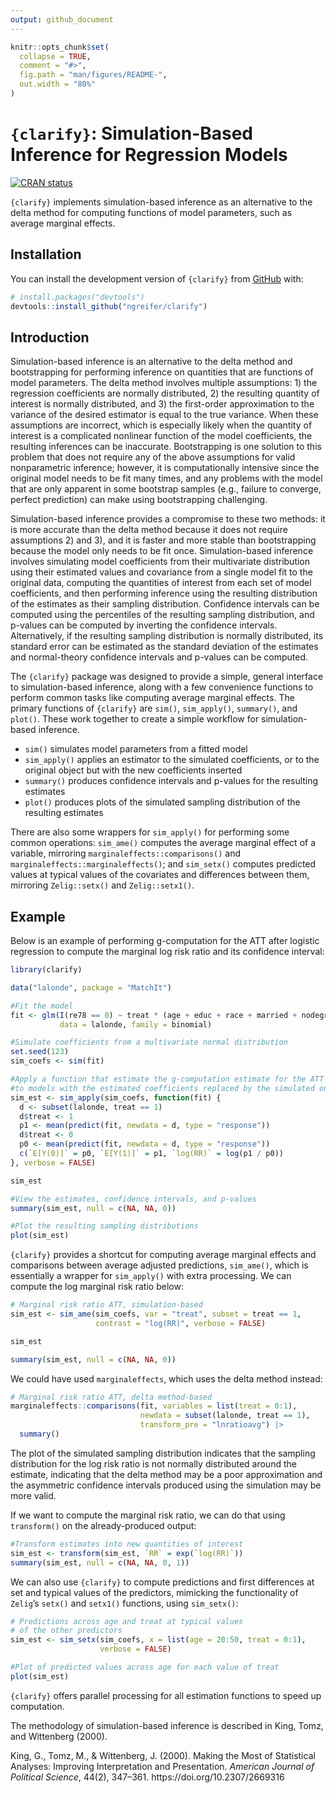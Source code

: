 ```yaml
---
output: github_document
---
```


<!-- README.md is generated from README.Rmd. Please edit that file -->

```r
knitr::opts_chunk$set(
  collapse = TRUE,
  comment = "#>",
  fig.path = "man/figures/README-",
  out.width = "80%"
)
```

# `{clarify}`: Simulation-Based Inference for Regression Models

<!-- badges: start -->
[![CRAN status](https://www.r-pkg.org/badges/version/clarify)](https://CRAN.R-project.org/package=clarify)
<!-- badges: end -->

`{clarify}` implements simulation-based inference as an alternative to the delta method for computing functions of model parameters, such as average marginal effects. 

## Installation

You can install the development version of `{clarify}` from [GitHub](https://github.com/) with:

``` r
# install.packages("devtools")
devtools::install_github("ngreifer/clarify")
```
## Introduction

Simulation-based inference is an alternative to the delta method and bootstrapping for performing inference on quantities that are functions of model parameters. The delta method involves multiple assumptions: 1) the regression coefficients are normally distributed, 2) the resulting quantity of interest is normally distributed, and 3) the first-order approximation to the variance of the desired estimator is equal to the true variance. When these assumptions are incorrect, which is especially likely when the quantity of interest is a complicated nonlinear function of the model coefficients, the resulting inferences can be inaccurate. Bootstrapping is one solution to this problem that does not require any of the above assumptions for valid nonparametric inference; however, it is computationally intensive since the original model needs to be fit many times, and any problems with the model that are only apparent in some bootstrap samples (e.g., failure to converge, perfect prediction) can make using bootstrapping challenging.

Simulation-based inference provides a compromise to these two methods: it is more accurate than the delta method because it does not require assumptions 2) and 3), and it is faster and more stable than bootstrapping because the model only needs to be fit once. Simulation-based inference involves simulating model coefficients from their multivariate distribution using their estimated values and covariance from a single model fit to the original data, computing the quantities of interest from each set of model coefficients, and then performing inference using the resulting distribution of the estimates as their sampling distribution. Confidence intervals can be computed using the percentiles of the resulting sampling distribution, and p-values can be computed by inverting the confidence intervals. Alternatively, if the resulting sampling distribution is normally distributed, its standard error can be estimated as the standard deviation of the estimates and normal-theory confidence intervals and p-values can be computed.

The `{clarify}` package was designed to provide a simple, general interface to simulation-based inference, along with a few convenience functions to perform common tasks like computing average marginal effects. The primary functions of `{clarify}` are `sim()`, `sim_apply()`, `summary()`, and `plot()`. These work together to create a simple workflow for simulation-based inference.

* `sim()` simulates model parameters from a fitted model
* `sim_apply()` applies an estimator to the simulated coefficients, or to the original object but with the new coefficients inserted
* `summary()` produces confidence intervals and p-values for the resulting estimates
* `plot()` produces plots of the simulated sampling distribution of the resulting estimates

There are also some wrappers for `sim_apply()` for performing some common operations: `sim_ame()` computes the average marginal effect of a variable, mirroring `marginaleffects::comparisons()` and `marginaleffects::marginaleffects()`; and `sim_setx()` computes predicted values at typical values of the covariates and differences between them, mirroring `Zelig::setx()` and `Zelig::setx1()`.

## Example

Below is an example of performing g-computation for the ATT after logistic regression to compute the marginal log risk ratio and its confidence interval:

```r
library(clarify)

data("lalonde", package = "MatchIt")

#Fit the model
fit <- glm(I(re78 == 0) ~ treat * (age + educ + race + married + nodegree + re74 + re75),
           data = lalonde, family = binomial)

#Simulate coefficients from a multivariate normal distribution
set.seed(123)
sim_coefs <- sim(fit)

#Apply a function that estimate the g-computation estimate for the ATT
#to models with the estimated coefficients replaced by the simulated ones
sim_est <- sim_apply(sim_coefs, function(fit) {
  d <- subset(lalonde, treat == 1)
  d$treat <- 1
  p1 <- mean(predict(fit, newdata = d, type = "response"))
  d$treat <- 0
  p0 <- mean(predict(fit, newdata = d, type = "response"))
  c(`E[Y(0)]` = p0, `E[Y(1)]` = p1, `log(RR)` = log(p1 / p0))
}, verbose = FALSE)

sim_est

#View the estimates, confidence intervals, and p-values
summary(sim_est, null = c(NA, NA, 0))

#Plot the resulting sampling distributions
plot(sim_est)
```

`{clarify}` provides a shortcut for computing average marginal effects and comparisons between average adjusted predictions, `sim_ame()`, which is essentially a wrapper for `sim_apply()` with extra processing. We can compute the log marginal risk ratio below:

```r
# Marginal risk ratio ATT, simulation-based
sim_est <- sim_ame(sim_coefs, var = "treat", subset = treat == 1,
                   contrast = "log(RR)", verbose = FALSE)

sim_est

summary(sim_est, null = c(NA, NA, 0))
```

We could have used `marginaleffects`, which uses the delta method instead:

```r
# Marginal risk ratio ATT, delta method-based
marginaleffects::comparisons(fit, variables = list(treat = 0:1),
                             newdata = subset(lalonde, treat == 1),
                             transform_pre = "lnratioavg") |>
  summary()
```

The plot of the simulated sampling distribution indicates that the sampling distribution for the log risk ratio is not normally distributed around the estimate, indicating that the delta method may be a poor approximation and the asymmetric confidence intervals produced using the simulation may be more valid.

If we want to compute the marginal risk ratio, we can do that using `transform()` on the already-produced output:

```r
#Transform estimates into new quantities of interest
sim_est <- transform(sim_est, `RR` = exp(`log(RR)`))
summary(sim_est, null = c(NA, NA, 0, 1))
```

We can also use `{clarify}` to compute predictions and first differences at set and typical values of the predictors, mimicking the functionality of `Zelig`'s `setx()` and `setx1()` functions, using `sim_setx()`:

```r
# Predictions across age and treat at typical values
# of the other predictors
sim_est <- sim_setx(sim_coefs, x = list(age = 20:50, treat = 0:1),
                    verbose = FALSE)

#Plot of predicted values across age for each value of treat
plot(sim_est)
```

`{clarify}` offers parallel processing for all estimation functions to speed up computation.

The methodology of simulation-based inference is described in King, Tomz, and Wittenberg (2000).

King, G., Tomz, M., & Wittenberg, J. (2000). Making the Most of Statistical Analyses: Improving Interpretation and Presentation. *American Journal of Political Science*, 44(2), 347–361. https://doi.org/10.2307/2669316
